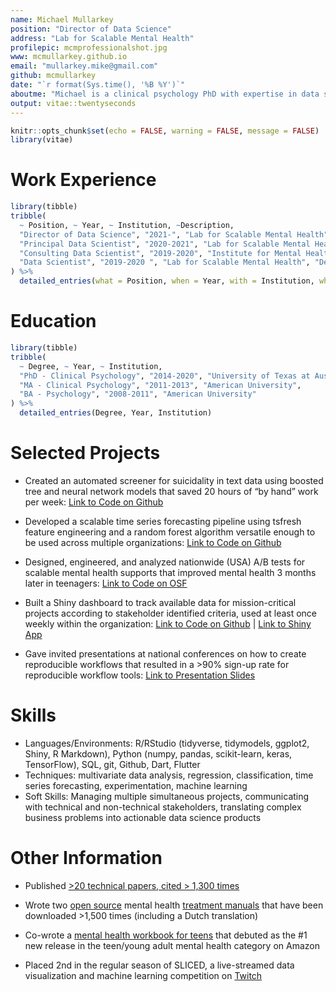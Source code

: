 ```yaml
---
name: Michael Mullarkey
position: "Director of Data Science"
address: "Lab for Scalable Mental Health"
profilepic: mcmprofessionalshot.jpg
www: mcmullarkey.github.io
email: "mullarkey.mike@gmail.com"
github: mcmullarkey
date: "`r format(Sys.time(), '%B %Y')`"
aboutme: "Michael is a clinical psychology PhD with expertise in data science and scaling mental health supports."
output: vitae::twentyseconds
---
```


```r
knitr::opts_chunk$set(echo = FALSE, warning = FALSE, message = FALSE)
library(vitae)
```

# Work Experience

```r
library(tibble)
tribble(
  ~ Position, ~ Year, ~ Institution, ~Description,
  "Director of Data Science", "2021-", "Lab for Scalable Mental Health", "Lead all data science efforts",
  "Principal Data Scientist", "2020-2021", "Lab for Scalable Mental Health", "Build machine learning models",
  "Consulting Data Scientist", "2019-2020", "Institute for Mental Health Research", "Create time series forecasting data products",
  "Data Scientist", "2019-2020 ", "Lab for Scalable Mental Health", "Design & optimize A/B testing"
) %>% 
  detailed_entries(what = Position, when = Year, with = Institution, why = Description)
```

# Education

```r
library(tibble)
tribble(
  ~ Degree, ~ Year, ~ Institution,
  "PhD - Clinical Psychology", "2014-2020", "University of Texas at Austin",
  "MA - Clinical Psychology", "2011-2013", "American University",
  "BA - Psychology", "2008-2011", "American University"
) %>% 
  detailed_entries(Degree, Year, Institution)
```

# Selected Projects

-   Created an automated screener for suicidality in text data using boosted tree and neural network models that saved 20 hours of "by hand" work per week: [Link to Code on Github](https://github.com/mcmullarkey/risk_screener)

-   Developed a scalable time series forecasting pipeline using tsfresh feature engineering and a random forest algorithm versatile enough to be used across multiple organizations: [Link to Code on Github](https://github.com/mcmullarkey/time_series_prediction_pipeline)

-   Designed, engineered, and analyzed nationwide (USA) A/B tests for scalable mental health supports that improved mental health 3 months later in teenagers: [Link to Code on OSF](https://osf.io/uhzdx/)

-   Built a Shiny dashboard to track available data for mission-critical projects according to stakeholder identified criteria, used at least once weekly within the organization: [Link to Code on Github](https://github.com/mcmullarkey/lsmh_data_dashboard) \| [Link to Shiny App](https://mcmullarkey.shinyapps.io/LSMH_Data_Dashboard/)

-   Gave invited presentations at national conferences on how to create reproducible workflows that resulted in a \>90% sign-up rate for reproducible workflow tools: [Link to Presentation Slides](https://osf.io/yjc3u/)

# Skills

-   Languages/Environments: R/RStudio (tidyverse, tidymodels, ggplot2,  
Shiny, R Markdown), Python (numpy, pandas, scikit-learn, keras,  
TensorFlow), SQL, git, Github, Dart, Flutter
-   Techniques: multivariate data analysis, regression, classification, time series forecasting, experimentation, machine learning
-   Soft Skills: Managing multiple simultaneous projects, communicating with technical and non-technical stakeholders, translating complex business problems into actionable data science products

# Other Information

-   Published [\>20 technical papers, cited \> 1,300 times](https://scholar.google.com/citations?user=ncGnGSEAAAAJ&hl=en)

-   Wrote two [open source](https://osf.io/hzs9m/) mental health [treatment manuals](https://osf.io/2v8k3/) that have been downloaded \>1,500 times (including a Dutch translation)

-   Co-wrote a [mental health workbook for teens](https://www.amazon.com/Growth-Mindset-Workbook-Teens-Challenges/dp/1684035570/ref=zg_bsnr_171183_1?_encoding=UTF8&psc=1&refRID=ZY6MTMP3FJFAFB3EXDC6) that debuted as the \#1 new release in the teen/young adult mental health category on Amazon

-   Placed 2nd in the regular season of SLICED, a live-streamed data\
    visualization and machine learning competition on [Twitch](https://www.notion.so/SLICED-Show-c7bd26356e3a42279e2dfbafb0480073)
